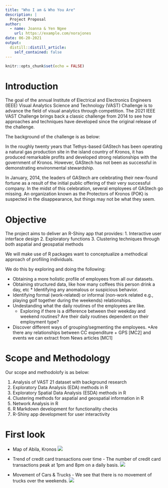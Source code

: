 ```yaml
---
title: "Who I am & Who You Are"
description: |
  Project Proposal
author:
  - name: Joanna & Yen Ngee
    url: https://example.com/norajones
date: 06-20-2021
output:
  distill::distill_article:
    self_contained: false
---
```



```r
knitr::opts_chunk$set(echo = FALSE)
```

# Introduction

The goal of the annual Institute of Electrical and Electronics Engineers (IEEE) Visual Analytics Science and Technology (VAST) Challenge is to advance the field of visual analytics through competition. The 2021 IEEE VAST Challenge brings back a classic challenge from 2014 to see how approaches and techniques have developed since the original release of the challenge.  

The background of the challenge is as below:  

In the roughly twenty years that Tethys-based GAStech has been operating a natural gas production site in the island country of Kronos, it has produced remarkable profits and developed strong relationships with the government of Kronos. However, GAStech has not been as successful in demonstrating environmental stewardship.  

In January, 2014, the leaders of GAStech are celebrating their new-found fortune as a result of the initial public offering of their very successful company. In the midst of this celebration, several employees of GAStech go missing. An organization known as the Protectors of Kronos (POK) is suspected in the disappearance, but things may not be what they seem.  

# Objective 

The project aims to deliver an R-Shiny app that provides:
1. Interactive user interface design
2. Exploratory functions
3. Clustering techniques through both aspatial and geospatial methods


We will make use of R packages want to conceptualize a methodical approach of profiling individuals.  

We do this by exploring and doing the following: 

* Obtaining a more holistic profile of employees from all our datasets.
* Obtaining structured data, like how many coffees this person drink a day, etc * Identifying any anomalous or suspicious behavior.
* Identifying formal (work-related) or informal (non-work related e.g., playing golf together during the weekends) relationships.
* Undestanding what the daily routines of the employees are like. 
  + Exploring if there is a difference between their weekday and weekend routines? Are their daily routines dependent on their employment type?
* Discover different ways of grouping/segmenting the employees.
*Are there any relationships between CC expenditure + GPS [MC2] and events we can extract from News articles [MC1]

# Scope and Methodology

Our scope and methodolofy is as below:  

1.	Analysis of VAST 21 dataset with background research
2.	Exploratory Data Analysis (EDA) methods in R
3.	Exploratory Spatial Data Analysis (ESDA) methods in R
4.	Clustering methods for aspatial and geospatial information in R
5.	Network Analysis in R
6.	R Markdown development for functionality checks
7.	R-Shiny app development for user interactivity

# First look

* Map of Abila, Kronos
 ![](project-proposal_files/IMG/ABILAMap.png)
 
 * Trend of credit card transactions over time - The number of credit card transactions peak at 1pm and 8pm on a daily basis.
![](project-proposal_files/IMG/CCTrend.png)

* Movement of Cars & Trucks - We see that there is no movement of trucks over the weekends.
![](project-proposal_files/IMG/CarTrend.png)

